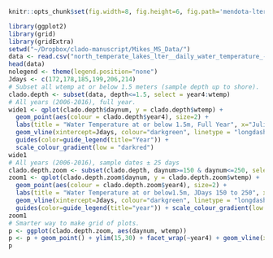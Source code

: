 ```r
knitr::opts_chunk$set(fig.width=8, fig.height=6, fig.path='mendota-lter-figs/', warning=FALSE, message=FALSE)
```
```r
library(ggplot2)
library(grid)
library(gridExtra)
setwd("~/Dropbox/clado-manuscript/Mikes_MS_Data/")
data <- read.csv("north_temperate_lakes_lter__daily_water_temperature_-_lake_mendota.csv", header=T)
head(data)
nolegend <- theme(legend.position="none")
Jdays <- c(172,178,185,199,206,214)
# Subset all wtemp at or below 1.5 meters (sample depth up to shore). 
clado.depth <- subset(data, depth<=1.5, select = year4:wtemp)
# All years (2006-2016), full year. 
wide1 <- qplot(clado.depth$daynum, y = clado.depth$wtemp) + 
  geom_point(aes(colour = clado.depth$year4), size=2) + 
  labs(title = "Water Temperature at or below 1.5m, Full Year", x="Julian Day", y="Temperature °C") + 
  geom_vline(xintercept=Jdays, colour="darkgreen", linetype = "longdash") + 
  guides(color=guide_legend(title="Year")) + 
  scale_colour_gradient(low = "darkred")
wide1
# All years (2006-2016), sample dates ± 25 days
clado.depth.zoom <- subset(clado.depth, daynum>=150 & daynum<=250, select = year4:wtemp)
zoom1 <- qplot(clado.depth.zoom$daynum, y = clado.depth.zoom$wtemp) + 
  geom_point(aes(colour = clado.depth.zoom$year4), size=2) + 
  labs(title = "Water Temperature at or below1.5m, JDays 150 to 250", x="julian day", y="temperature °C") + 
  geom_vline(xintercept=Jdays, colour="darkgreen", linetype = "longdash") + 
  guides(color=guide_legend(title="year")) + scale_colour_gradient(low = "darkred")
zoom1
# Smarter way to make grid of plots. 
p <- ggplot(clado.depth.zoom, aes(daynum, wtemp))
p <- p + geom_point() + ylim(15,30) + facet_wrap(~year4) + geom_vline(xintercept=Jdays, colour="grey30", linetype = "longdash") + guides(color=guide_legend(title="Year"))
p
```